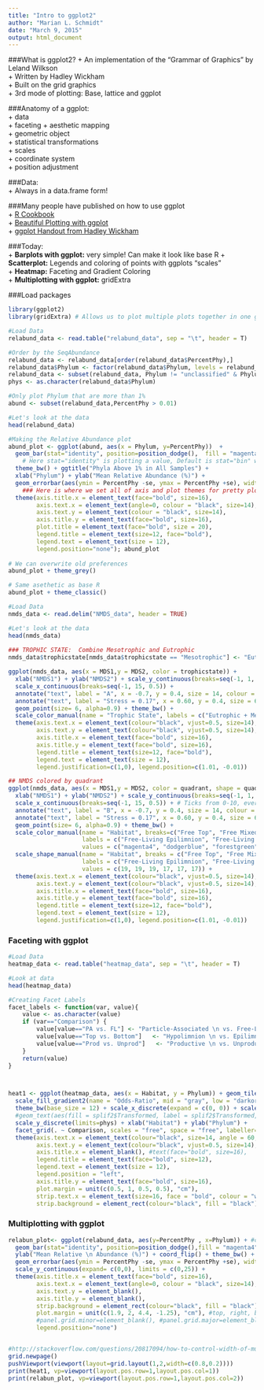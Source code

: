 ```yaml
---
title: "Intro to ggplot2"
author: "Marian L. Schmidt"
date: "March 9, 2015"
output: html_document
---
```


###What is ggplot2?
+ An implementation of the "Grammar of Graphics" by Leland Wilkson  
+ Written by Hadley Wickham  
+ Built on the grid graphics  
+ 3rd mode of plotting:  Base, lattice and ggplot  

###Anatomy of a ggplot:  
+ data  
+ faceting
+ aesthetic mapping  
+ geometric object  
+ statistical transformations  
+ scales  
+ coordinate system  
+ position adjustment


###Data:  
+ Always in a data.frame form! 

###Many people have published on how to use ggplot  
+ [R Cookbook](http://www.cookbook-r.com/Graphs/)  
+ [Beautiful Plotting with ggplot](http://zevross.com/blog/2014/08/04/beautiful-plotting-in-r-a-ggplot2-cheatsheet-3/)  
+ [ggplot Handout from Hadley Wickham](http://www.ceb-institute.org/bbs/wp-content/uploads/2011/09/handout_ggplot2.pdf)  


###Today:  
+ **Barplots with ggplot:** very simple!  Can make it look like base R
+ **Scatterplot:**  Legends and coloring of points with ggplots "scales"  
+ **Heatmap:**  Faceting and Gradient Coloring  
+ **Multiplotting with ggplot:**  gridExtra


###Load packages
```r
library(ggplot2)
library(gridExtra) # Allows us to plot multiple plots together in one graph
```



```r
#Load Data
relabund_data <- read.table("relabund_data", sep = "\t", header = T)

#Order by the SeqAbundance
relabund_data <- relabund_data[order(relabund_data$PercentPhy),]
relabund_data$Phylum <- factor(relabund_data$Phylum, levels = relabund_data$Phylum[order(relabund_data$PercentPhy)])
relabund_data <- subset(relabund_data, Phylum != "unclassified" & Phylum != "Synergistetes" & Phylum != "RsaHF231" & Phylum != "FGL7S" & Phylum != "JTB23")
phys <- as.character(relabund_data$Phylum)

#Only plot Phylum that are more than 1%
abund <- subset(relabund_data,PercentPhy > 0.01)

#Let's look at the data
head(relabund_data)

#Making the Relative Abundance plot 
abund_plot <- ggplot(abund, aes(x = Phylum, y=PercentPhy))  +
  geom_bar(stat="identity", position=position_dodge(),  fill = "magenta4", colour = "black") +
    # Here stat="identity" is plotting a value, Default is stat="bin" which is count data 
  theme_bw() + ggtitle("Phyla Above 1% in All Samples") +
  xlab("Phylum") + ylab("Mean Relative Abundance (%)") +
  geom_errorbar(aes(ymin = PercentPhy -se, ymax = PercentPhy +se), width = 0.25) + coord_flip() +
    ### Here is where we set all of axis and plot themes for pretty plotting
  theme(axis.title.x = element_text(face="bold", size=16),
        axis.text.x = element_text(angle=0, colour = "black", size=14),
        axis.text.y = element_text(colour = "black", size=14),
        axis.title.y = element_text(face="bold", size=16),
        plot.title = element_text(face="bold", size = 20),
        legend.title = element_text(size=12, face="bold"),
        legend.text = element_text(size = 12),
        legend.position="none"); abund_plot
 
# We can overwrite old preferences 
abund_plot + theme_grey()

# Same asethetic as base R
abund_plot + theme_classic()

```




```r
#Load Data
nmds_data <- read.delim("NMDS_data", header = TRUE)

#Let's look at the data
head(nmds_data)
  
### TROPHIC STATE:  Combine Mesotrophic and Eutrophic
nmds_data$trophicstate[nmds_data$trophicstate == "Mesotrophic"] <- "Eutrophic"

ggplot(nmds_data, aes(x = MDS1,y = MDS2, color = trophicstate)) +
  xlab("NMDS1") + ylab("NMDS2") + scale_y_continuous(breaks=seq(-1, 1, 0.25)) + # Ticks from 0-10, every .25
  scale_x_continuous(breaks=seq(-1, 15, 0.5)) +
  annotate("text", label = "A", x = -0.7, y = 0.4, size = 14, colour = "black", face = "bold") +
  annotate("text", label = "Stress = 0.17", x = 0.60, y = 0.4, size = 6, colour = "black") +
  geom_point(size= 6, alpha=0.9) + theme_bw() +
  scale_color_manual(name = "Trophic State", labels = c("Eutrophic + Mesotrophic", "Oligotrophic", "Mixed"), values = c("deeppink", "turquoise3", "goldenrod")) +
  theme(axis.text.x = element_text(colour="black", vjust=0.5, size=14), 
        axis.text.y = element_text(colour="black", vjust=0.5, size=14),
        axis.title.x = element_text(face="bold", size=16),
        axis.title.y = element_text(face="bold", size=16),
        legend.title = element_text(size=12, face="bold"),
        legend.text = element_text(size = 12),
        legend.justification=c(1,0), legend.position=c(1.01, -0.01))

## NMDS colored by quadrant 
ggplot(nmds_data, aes(x = MDS1,y = MDS2, color = quadrant, shape = quadrant)) +
  xlab("NMDS1") + ylab("NMDS2") + scale_y_continuous(breaks=seq(-1, 1, 0.25)) + # Ticks from 0-10, every .25
  scale_x_continuous(breaks=seq(-1, 15, 0.5)) + # Ticks from 0-10, every .25
  annotate("text", label = "B", x = -0.7, y = 0.4, size = 14, colour = "black", face = "bold") +
  annotate("text", label = "Stress = 0.17", x = 0.60, y = 0.4, size = 6, colour = "black") +
  geom_point(size= 6, alpha=0.9) + theme_bw() +
  scale_color_manual(name = "Habitat", breaks=c("Free Top", "Free Mixed",  "Free Bottom", "Particle Top", "Particle Mixed", "Particle Bottom"),
                     labels = c("Free-Living Epilimnion", "Free-Living Mixed",  "Free-Living Hypolimnion", "Particle-Associated Epilimnion", "Particle-Associated Mixed", "Particle-Associated Hypolimnion"), 
                     values = c("magenta4", "dodgerblue", "forestgreen", "magenta", "dodgerblue", "chartreuse3")) +
  scale_shape_manual(name = "Habitat", breaks = c("Free Top", "Free Mixed",  "Free Bottom", "Particle Top", "Particle Mixed", "Particle Bottom"),
                     labels = c("Free-Living Epilimnion", "Free-Living Mixed",  "Free-Living Hypolimnion", "Particle-Associated Epilimnion", "Particle-Associated Mixed", "Particle-Associated Hypolimnion"), 
                     values = c(19, 19, 19, 17, 17, 17)) +
  theme(axis.text.x = element_text(colour="black", vjust=0.5, size=14), 
        axis.text.y = element_text(colour="black", vjust=0.5, size=14),
        axis.title.x = element_text(face="bold", size=16),
        axis.title.y = element_text(face="bold", size=16),
        legend.title = element_text(size=12, face="bold"),
        legend.text = element_text(size = 12),
        legend.justification=c(1,0), legend.position=c(1.01, -0.01)) 
```





### Faceting with ggplot 
```r
#Load Data
heatmap_data <- read.table("heatmap_data", sep = "\t", header = T)

#Look at data
head(heatmap_data)

#Creating Facet Labels
facet_labels <- function(var, value){
    value <- as.character(value)
    if (var=="Comparison") { 
        value[value=="PA vs. FL"] <- "Particle-Associated \n vs. Free-Living"
        value[value=="Top vs. Bottom"]   <- "Hypolimnion \n vs. Epilimnion"
        value[value=="Prod vs. Unprod"]   <- "Productive \n vs. Unproductive"
    }
    return(value)
}



heat1 <- ggplot(heatmap_data, aes(x = Habitat, y = Phylum)) + geom_tile(aes(fill = Transformed)) + 
  scale_fill_gradient2(name = "Odds-Ratio", mid = "gray", low = "darkorange", high = "blue4",  na.value = "white") + #scale_y_reverse() + 
  theme_bw(base_size = 12) + scale_x_discrete(expand = c(0, 0)) + scale_y_discrete(expand = c(0, 0)) + ylab(NULL) + 
  #geom_text(aes(fill = splif2$Transformed, label = splif2$Transformed, size = 8)) +
  scale_y_discrete(limits=phys) + xlab("Habitat") + ylab("Phylum") + 
  facet_grid(. ~ Comparison, scales = "free", space = "free", labeller=facet_labels) + 
  theme(axis.text.x = element_text(colour="black", size=14, angle = 60, hjust = 1, vjust = 1), 
        axis.text.y = element_text(colour="black", vjust=0.5, size=14),
        axis.title.x = element_blank(), #text(face="bold", size=16),
        legend.title = element_text(face="bold", size=12),
        legend.text = element_text(size = 12),
        legend.position = "left",
        axis.title.y = element_text(face="bold", size=16),
        plot.margin = unit(c(0.5, 1, 0.5, 0.5), "cm"),
        strip.text.x = element_text(size=16, face = "bold", colour = "white"),
        strip.background = element_rect(colour="black", fill = "black")); heat1
```


### Multiplotting with ggplot
```r
relabun_plot<- ggplot(relabund_data, aes(y=PercentPhy , x=Phylum)) + #coord_cartesian(xlim = c(0, 30)) + 
  geom_bar(stat="identity", position=position_dodge(),fill = "magenta4", colour = "black") +
  ylab("Mean Relative \n Abundance (%)") + coord_flip() + theme_bw() + 
  geom_errorbar(aes(ymin = PercentPhy -se, ymax = PercentPhy +se), width = 0.25, color = "black") + 
  scale_y_continuous(expand= c(0,0), limits = c(0,25)) +
  theme(axis.title.x = element_text(face="bold", size=16),
        axis.text.x = element_text(angle=0, colour = "black", size=14),
        axis.text.y = element_blank(),
        axis.title.y = element_blank(),
        strip.background = element_rect(colour="black", fill = "black"),
        plot.margin = unit(c(1.9, 2, 4.4, -1.25), "cm"), #top, right, bottom, left  #bottom = 3.4
        #panel.grid.minor=element_blank(), #panel.grid.major=element_blank(),
        legend.position="none")


#http://stackoverflow.com/questions/20817094/how-to-control-width-of-multiple-plots-in-ggplot2
grid.newpage()
pushViewport(viewport(layout=grid.layout(1,2,width=c(0.8,0.2))))
print(heat1, vp=viewport(layout.pos.row=1,layout.pos.col=1))
print(relabun_plot, vp=viewport(layout.pos.row=1,layout.pos.col=2))
```

